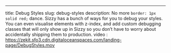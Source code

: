 ---

title: Debug Styles
slug: debug-styles
description: No more <code>border&#58; 1px solid red;</code> dance. Sizzy has a bunch of ways for you to debug your styles. You can even visualise elements with z-index, and add custom debugging classes that will only show up in Sizzy so you don’t have to worry about accidentally shipping them to production.
video : https://zekit.sfo3.cdn.digitaloceanspaces.com/landing-page/DebugStyles.mov
